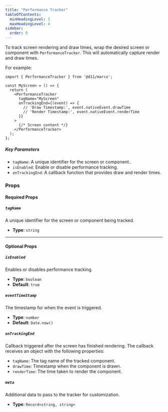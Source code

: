```yaml
---
title: "Performance Tracker"
tableOfContents:
  minHeadingLevel: 2
  maxHeadingLevel: 4
sidebar:
  order: 0
---
```


To track screen rendering and draw times, wrap the desired screen or component with `PerformanceTracker`. This will automatically capture render and draw times.

For example:

```tsx
import { PerformanceTracker } from '@d11/marco';

const MyScreen = () => {
  return (
    <PerformanceTracker
      tagName="MyScreen"
      onTrackingEnd={(event) => {
        // 'Draw Timestamp:', event.nativeEvent.drawTime
        // 'Render Timestamp:', event.nativeEvent.renderTime
      }}
    >
      {/* Screen content */}
    </PerformanceTracker>
  );
};
```

##### Key Parameters

- `tagName`: A unique identifier for the screen or component..
- `isEnabled`: Enable or disable performance tracking.
- `onTrackingEnd`: A callback function that provides draw and render times.

### **Props**

#### **Required Props**

##### `tagName`
A unique identifier for the screen or component being tracked.  
- **Type**: `string`

---

#### **Optional Props**

##### `isEnabled`
Enables or disables performance tracking.  
- **Type**: `boolean`  
- **Default**: `true`

##### `eventTimeStamp`
The timestamp for when the event is triggered.  
- **Type**: `number`  
- **Default**: `Date.now()`

##### `onTrackingEnd`
Callback triggered after the screen has finished rendering. The callback receives an object with the following properties:  
- `tagName`: The tag name of the tracked component.  
- `drawTime`: Timestamp when the component is drawn.
- `renderTime`: The time taken to render the component. 

##### `meta`
Additional data to pass to the tracker for customization.  
- **Type**: `Record<string, string>`  